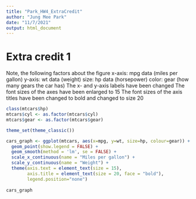 ```yaml
---
title: "Park_HW4_ExtraCredit"
author: "Jung Mee Park"
date: "11/7/2021"
output: html_document
---
```

# Extra credit 1
Note, the following factors about the figure x-axis: mpg data (miles per gallon)
y-axis: wt data (weight) size: hp data (horsepower)
color: gear (how many gears the car has) The x- and y-axis labels have been changed
The font sizes of the axes have been enlarged to 15
The font sizes of the axis titles have been changed to bold and changed to size 20

```r
class(mtcars$hp)
mtcars$cyl <- as.factor(mtcars$cyl)
mtcars$gear <- as.factor(mtcars$gear)

theme_set(theme_classic())

cars_graph <- ggplot(mtcars, aes(x=mpg, y=wt, size=hp, colour=gear)) +
  geom_point(show.legend = FALSE) +
  geom_smooth(method = 'lm', se = FALSE) +
  scale_x_continuous(name = "Miles per gallon") + 
  scale_y_continuous(name = "Weight") +
  theme(axis.text = element_text(size = 15), 
        axis.title = element_text(size = 20, face = "bold"), 
        legend.position="none")
  
cars_graph
```

